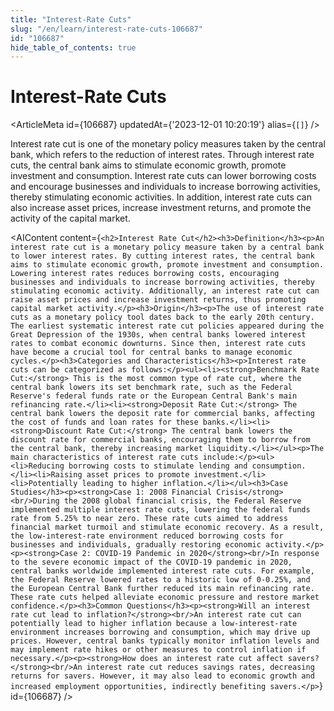 ```yaml
---
title: "Interest-Rate Cuts"
slug: "/en/learn/interest-rate-cuts-106687"
id: "106687"
hide_table_of_contents: true
---
```



# Interest-Rate Cuts

<ArticleMeta id={106687} updatedAt={'2023-12-01 10:20:19'} alias={`[]`} />
<div className='border-solid border-b border-t-0 my-4 border-[var(--ifm-color-gray-300)]' />

Interest rate cut is one of the monetary policy measures taken by the central bank, which refers to the reduction of interest rates. Through interest rate cuts, the central bank aims to stimulate economic growth, promote investment and consumption. Interest rate cuts can lower borrowing costs and encourage businesses and individuals to increase borrowing activities, thereby stimulating economic activities. In addition, interest rate cuts can also increase asset prices, increase investment returns, and promote the activity of the capital market.

<AIContent content={`<h2>Interest Rate Cut</h2><h3>Definition</h3><p>An interest rate cut is a monetary policy measure taken by a central bank to lower interest rates. By cutting interest rates, the central bank aims to stimulate economic growth, promote investment and consumption. Lowering interest rates reduces borrowing costs, encouraging businesses and individuals to increase borrowing activities, thereby stimulating economic activity. Additionally, an interest rate cut can raise asset prices and increase investment returns, thus promoting capital market activity.</p><h3>Origin</h3><p>The use of interest rate cuts as a monetary policy tool dates back to the early 20th century. The earliest systematic interest rate cut policies appeared during the Great Depression of the 1930s, when central banks lowered interest rates to combat economic downturns. Since then, interest rate cuts have become a crucial tool for central banks to manage economic cycles.</p><h3>Categories and Characteristics</h3><p>Interest rate cuts can be categorized as follows:</p><ul><li><strong>Benchmark Rate Cut:</strong> This is the most common type of rate cut, where the central bank lowers its set benchmark rate, such as the Federal Reserve's federal funds rate or the European Central Bank's main refinancing rate.</li><li><strong>Deposit Rate Cut:</strong> The central bank lowers the deposit rate for commercial banks, affecting the cost of funds and loan rates for these banks.</li><li><strong>Discount Rate Cut:</strong> The central bank lowers the discount rate for commercial banks, encouraging them to borrow from the central bank, thereby increasing market liquidity.</li></ul><p>The main characteristics of interest rate cuts include:</p><ul><li>Reducing borrowing costs to stimulate lending and consumption.</li><li>Raising asset prices to promote investment.</li><li>Potentially leading to higher inflation.</li></ul><h3>Case Studies</h3><p><strong>Case 1: 2008 Financial Crisis</strong><br/>During the 2008 global financial crisis, the Federal Reserve implemented multiple interest rate cuts, lowering the federal funds rate from 5.25% to near zero. These rate cuts aimed to address financial market turmoil and stimulate economic recovery. As a result, the low-interest-rate environment reduced borrowing costs for businesses and individuals, gradually restoring economic activity.</p><p><strong>Case 2: COVID-19 Pandemic in 2020</strong><br/>In response to the severe economic impact of the COVID-19 pandemic in 2020, central banks worldwide implemented interest rate cuts. For example, the Federal Reserve lowered rates to a historic low of 0-0.25%, and the European Central Bank further reduced its main refinancing rate. These rate cuts helped alleviate economic pressure and restore market confidence.</p><h3>Common Questions</h3><p><strong>Will an interest rate cut lead to inflation?</strong><br/>An interest rate cut can potentially lead to higher inflation because a low-interest-rate environment increases borrowing and consumption, which may drive up prices. However, central banks typically monitor inflation levels and may implement rate hikes or other measures to control inflation if necessary.</p><p><strong>How does an interest rate cut affect savers?</strong><br/>An interest rate cut reduces savings rates, decreasing returns for savers. However, it may also lead to economic growth and increased employment opportunities, indirectly benefiting savers.</p>`} id={106687} />
